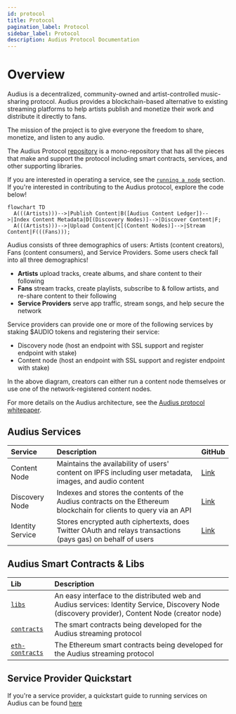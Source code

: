 ```yaml
---
id: protocol
title: Protocol
pagination_label: Protocol
sidebar_label: Protocol
description: Audius Protocol Documentation
---
```


# Overview

Audius is a decentralized, community-owned and artist-controlled music-sharing protocol. Audius
provides a blockchain-based alternative to existing streaming platforms to help artists publish and
monetize their work and distribute it directly to fans.

The mission of the project is to give everyone the freedom to share, monetize, and listen to any
audio.

The Audius Protocol [repository](https://github.com/AudiusProject/audius-protocol) is a
mono-repository that has all the pieces that make and support the protocol including smart
contracts, services, and other supporting libraries.

If you are interested in operating a service, see the
[`running a node`](/token/running-a-node/introduction) section. If you're interested in contributing
to the Audius protocol, explore the code below!

```mermaid
flowchart TD
  A(((Artists)))-->|Publish Content|B([Audius Content Ledger])-->|Index Content Metadata|D[(Discovery Nodes)]-->|Discover Content|F;
  A(((Artists)))-->|Upload Content|C[(Content Nodes)]-->|Stream Content|F(((Fans)));
```

Audius consists of three demographics of users: Artists (content creators), Fans (content
consumers), and Service Providers. Some users check fall into all three demographics!

- **Artists** upload tracks, create albums, and share content to their following
- **Fans** stream tracks, create playlists, subscribe to & follow artists, and re-share content to
  their following
- **Service Providers** serve app traffic, stream songs, and help secure the network

Service providers can provide one or more of the following services by staking $AUDIO tokens and
registering their service:

- Discovery node \(host an endpoint with SSL support and register endpoint with stake\)
- Content node \(host an endpoint with SSL support and register endpoint with stake\)

In the above diagram, creators can either run a content node themselves or use one of the
network-registered content nodes.

For more details on the Audius architecture, see the
[Audius protocol whitepaper](/protocol/whitepaper).

## Audius Services

| Service          | Description                                                                                                        | GitHub                                                                                |
| :--------------- | :----------------------------------------------------------------------------------------------------------------- | :------------------------------------------------------------------------------------ |
| Content Node     | Maintains the availability of users' content on IPFS including user metadata, images, and audio content            | [Link](https://github.com/AudiusProject/audius-protocol/tree/main/creator-node)       |
| Discovery Node   | Indexes and stores the contents of the Audius contracts on the Ethereum blockchain for clients to query via an API | [Link](https://github.com/AudiusProject/audius-protocol/tree/main/discovery-provider) |
| Identity Service | Stores encrypted auth ciphertexts, does Twitter OAuth and relays transactions (pays gas) on behalf of users        | [Link](https://github.com/AudiusProject/audius-protocol/tree/main/identity-service)   |

## Audius Smart Contracts & Libs

| Lib                                                                                         | Description                                                                                                                                          |
| :------------------------------------------------------------------------------------------ | :--------------------------------------------------------------------------------------------------------------------------------------------------- |
| [`libs`](https://github.com/AudiusProject/audius-protocol/tree/main/packages/libs)          | An easy interface to the distributed web and Audius services: Identity Service, Discovery Node \(discovery provider\), Content Node \(creator node\) |
| [`contracts`](https://github.com/AudiusProject/audius-protocol/tree/main/contracts)         | The smart contracts being developed for the Audius streaming protocol                                                                                |
| [`eth-contracts`](https://github.com/AudiusProject/audius-protocol/tree/main/eth-contracts) | The Ethereum smart contracts being developed for the Audius streaming protocol                                                                       |

## Service Provider Quickstart

If you're a service provider, a quickstart guide to running services on Audius can be found
[here](/token/running-a-node/introduction)
